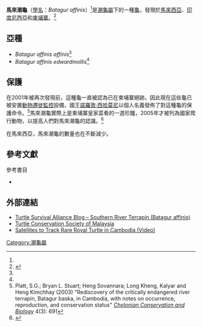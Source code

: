 {{Speciesbox
| status = 
| status_system = 
| image = BatagurPasirKumpal.jpg
| image_width = 180px
| image_caption = [[馬來西亞|馬來西亞]][[丁加奴州|丁加奴州]][[瓜拉伯浪|瓜拉伯浪]]保護區內的馬來潮龜
| genus = Batagur
| species = affinis
| authority = (Cantor, 1847)<ref name="Rhodin107">{{Harnvb|Rhodin|2010|pp=000.107}}</ref>
| synonyms = 
| range_map =
| range_map_width =
| range_map_caption =
}}
'''馬來潮龜'''（[[學名|學名]]：''Batagur affinis''）<ref name="Rhodin107"/>是[[潮龜屬|潮龜屬]]下的一種[[龜|龜]]，發現於[[馬來西亞|馬來西亞]]、[[印度尼西亞|印度尼西亞]]和[[柬埔寨|柬埔寨]]。<ref name="Rhodin107-8">{{Harnvb|Rhodin|2010|pp=000.107-000,108}}</ref>

== 亞種 ==

* ''Batagur affinis affinis''<ref name="Rhodin107-8"/>
* ''Batagur affinis edwardmollis''<ref name="Rhodin107-8"/>

== 保護==

在2001年被再次發現前，這種龜一直被認為已在柬埔寨絕跡。因此現在這些龜已被安置[[動物遷徙監控|動物遷徙監控]]設備，國王[[諾羅敦·西哈莫尼|諾羅敦·西哈莫尼]]以個人名義發佈了對這種龜的保護命令。<ref>Platt, S.G.; Bryan L. Stuart; Heng Sovannara; Long Kheng, Kalyar and Heng Kimchhay (2003) "Rediscovery of the critically endangered river terrapin, Batagur baska, in Cambodia, with notes on occurrence, reproduction, and conservation status" ''[[Chelonian_Conservation_and_Biology|Chelonian Conservation and Biology]]'' 4(3): 691</ref>馬來潮龜實際上是柬埔寨皇家菜肴的一道珍饈，2005年才被列為國家爬行動物，以提高人們對馬來潮龜的認識。<ref>{{Cite web |url=http://www.forestry.gov.kh/Documents/ROYAL-DECREE-ENG.pdf |title=ROYAL DECREE on Designation of Animals and Plants as National Symbols of the Kingdom of Cambodia |access-date=2013-06-10 |archive-url=https://web.archive.org/web/20070630215053/http://www.forestry.gov.kh/Documents/ROYAL-DECREE-ENG.pdf |archive-date=2007-06-30 |dead-url=yes }}</ref>

在馬來西亞，馬來潮龜的數量也在不斷減少。

== 參考文獻 ==
{{Reflist}}

; 參考書目
* {{Anchor|CITEREFRhodin2010}}{{cite web | url = http://www.iucn-tftsg.org/wp-content/uploads/file/Accounts/crm_5_000_checklist_v3_2010.pdf | title = Turtles of the World 2010 Update: Annotated Checklist of Taxonomy, Synonymy, Distribution and Conservation Status | date = 2010-12-14 | accessdate = 2010-12-15 | last = Rhodin | first = Anders G.J. | coauthors = Paul van Dijk, Peter;  Inverson, John B.; Shaffer, H. Bradley | format = pdf | archiveurl = https://www.webcitation.org/5uzfktoIh?url=http://www.iucn-tftsg.org/wp-content/uploads/file/Accounts/crm_5_000_checklist_v3_2010.pdf | archivedate = 2010-12-15 | deadurl = yes }}

== 外部連結 ==

* [https://web.archive.org/web/20140320134544/http://www.turtlesurvival.org/component/taxonomy/term/summary/35/7 Turtle Survival Alliance Blog – Southern River Terrapin (Batagur affinis)]
* [http://www.turtleconservationsociety.org.my Turtle Conservation Society of Malaysia] {{Wayback|url=http://www.turtleconservationsociety.org.my/ |date=20210304033954 }}
* [http://blogs.scientificamerican.com/extinction-countdown/2012/02/01/satellites-to-track-rare-royal-turtle-in-cambodia-video/ Satellites to Track Rare Royal Turtle in Cambodia (Video)] {{Wayback|url=http://blogs.scientificamerican.com/extinction-countdown/2012/02/01/satellites-to-track-rare-royal-turtle-in-cambodia-video/ |date=20120306120849 }}
{{Taxonbar|from=Q2592204}}

[[Category:潮龜屬|Category:潮龜屬]]